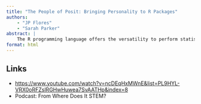 ```yaml
---
title: "The People of Posit: Bringing Personality to R Packages"
authors: 
    - "JP Flores"
    - "Sarah Parker"
abstract: |
    The R programming language offers the versatility to perform statistical analyses, create publication-ready plots, and render high-quality reports and presentations. Despite having this environment of indispensable tools, it can be daunting for a beginner-level programmer to get started. Luckily, the Posit community is one of a kind and values inclusivity, collaboration, and empathy. By putting a face to the R packages we use on a daily basis, we hope to make every programmer feel included and capable. We want to inspire attendees to create their own projects or packages, connect with others inside and outside of their field of expertise, and challenge themselves to learn something new, knowing the community is right there to support them.
format: html
---
```


## Links

- <https://www.youtube.com/watch?v=ncDEqHxMWnE&list=PL9HYL-VRX0oRFZslRGHwHuwea7SvAATHp&index=8>
- Podcast: From Where Does It STEM?